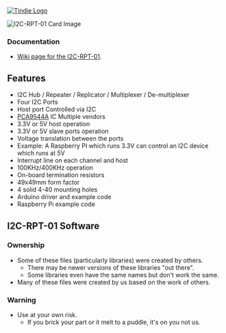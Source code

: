 <a href="https://www.tindie.com/products/7001/"><img src="http://land-boards.com/blwiki/images/5/51/Tindie-mediums.png" alt="Tindie Logo"></img></a>

<img src="http://land-boards.com/blwiki/images/0/0c/I2C-RPT-01_P1861_720PX.jpg" alt="I2C-RPT-01 Card Image"></img>

=== Documentation ===

* [http://land-boards.com/blwiki/index.php?title=I2C-RPT Wiki page for the I2C-RPT-01].

== Features ==

* I2C Hub / Repeater / Replicator / Multiplexer / De-multiplexer
* Four I2C Ports
* Host port Controlled via I2C
* [https://www.ti.com/lit/ds/symlink/pca9544a.pdf PCA9544A] IC Multiple vendors
* 3.3V or 5V host operation
* 3.3V or 5V slave ports operation
* Voltage translation between the ports
* Example: A Raspberry PI which runs 3.3V can control an I2C device which runs at 5V
* Interrupt line on each channel and host
* 100KHz/400KHz operation
* On-board termination resistors
* 49x49mm form factor
* 4 solid 4-40 mounting holes
* Arduino driver and example code
* Raspberry Pi example code

== I2C-RPT-01 Software ==

=== Ownership ===

* Some of these files (particularly libraries) were created by others.
** There may be newer versions of these libraries "out there".
** Some libraries even have the same names but don't work the same.
* Many of these files were created by us based on the work of others.

=== Warning ===

* Use at your own risk.
** If you brick your part or it melt to a puddle, it's on you not us.
